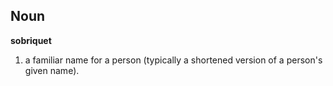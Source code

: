 == Noun ==

'''sobriquet'''

# a familiar name for a person (typically a shortened version of a person's given name).